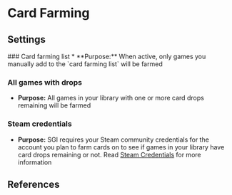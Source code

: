 
# Card Farming

## Settings

<References page='/settings/card-farming'>
### Card farming list
* **Purpose:** When active, only games you manually add to the `card farming list` will be farmed

### All games with drops

* **Purpose:** All games in your library with one or more card drops remaining
  will be farmed

### Steam credentials

* **Purpose:** SGI requires your Steam community credentials for the account you
  plan to farm cards on to see if games in your library have card drops
  remaining or not. Read [Steam Credentials](/steam-credentials) for more
  information
</References>

## References
